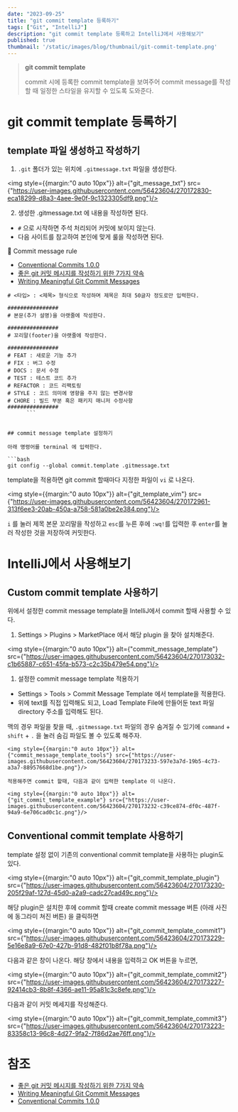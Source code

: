```yaml
---
date: "2023-09-25"
title: "git commit template 등록하기"
tags: ["Git", "IntelliJ"]
description: "git commit template 등록하고 IntelliJ에서 사용해보기"
published: true
thumbnail: '/static/images/blog/thumbnail/git-commit-template.png'
---
```


> **git commit template**
>
> commit 시에 등록한 commit template을 보여주어 commit message를 작성할 때 일정한 스타일을 유지할 수 있도록 도와준다.

# git commit template 등록하기

## template 파일 생성하고 작성하기

1. `.git` 폴더가 있는 위치에 `.gitmessage.txt` 파일을 생성한다.

<img style={{margin:"0 auto 10px"}} alt={"git_message_txt"} src={"https://user-images.githubusercontent.com/56423604/270172830-eca18299-d8a3-4aee-9e0f-9c1323305df9.png"}/>

2. 생성한 .gitmessage.txt 에 내용을 작성하면 된다.
 - `#` 으로 시작하면 주석 처리되어 커밋에 보이지 않는다.
 - 다음 사이트를 참고하여 본인에 맞게 룰을 작성하면 된다.

<aside>
  🔗 Commit message rule

  - [Conventional Commits 1.0.0](https://www.conventionalcommits.org/en/v1.0.0/)
  - [좋은 git 커밋 메시지를 작성하기 위한 7가지 약속](https://meetup.nhncloud.com/posts/106)
  - [Writing Meaningful Git Commit Messages](https://medium.com/@menuka/writing-meaningful-git-commit-messages-a62756b65c81)
</aside>

  ```
  # <타입> : <제목> 형식으로 작성하며 제목은 최대 50글자 정도로만 입력한다.

  ################
  # 본문(추가 설명)을 아랫줄에 작성한다.

  ################
  # 꼬리말(footer)을 아랫줄에 작성한다.

  ################
  # FEAT : 새로운 기능 추가
  # FIX : 버그 수정
  # DOCS : 문서 수정
  # TEST : 테스트 코드 추가
  # REFACTOR : 코드 리팩토링
  # STYLE : 코드 의미에 영향을 주지 않는 변경사항
  # CHORE : 빌드 부분 혹은 패키지 매니저 수정사항
  ################
        ```


## commit message template 설정하기

아래 명령어를 terminal 에 입력한다.

```bash
git config --global commit.template .gitmessage.txt
```

template을 적용하면 git commit 할때마다 지정한 파일이 `vi` 로 나온다.

<img style={{margin:"0 auto 10px"}} alt={"git_template_vim"} src={"https://user-images.githubusercontent.com/56423604/270172961-313f6ee3-20ab-450a-a758-581a0be2e384.png"}/>

`i` 를 눌러 제목 본문 꼬리말을 작성하고 `esc`를 누른 후에 `:wq!`를 입력한 후 `enter`를 눌러 작성한 것을 저장하여 커밋한다.

# IntelliJ에서 사용해보기

## Custom commit template 사용하기

위에서 설정한 commit message template을 IntelliJ에서 commit 할때 사용할 수 있다.

1. Settings > Plugins > MarketPlace 에서 해당 plugin 을 찾아 설치해준다.

<img style={{margin:"0 auto 10px"}} alt={"commit_message_template"} src={"https://user-images.githubusercontent.com/56423604/270173032-c1b65887-c651-45fa-b573-c2c35b479e54.png"}/>


1. 설정한 commit message template 적용하기
 - Settings > Tools > Commit Message Template 에서 template을 적용한다.
 - 위에 text를 직접 입력해도 되고, Load Template File에 만들어둔 text 파일 directory 주소를 입력해도 된다.

맥의 경우 파일을 찾을 때, `.gitmessage.txt` 파일의 경우 숨겨질 수 있기에 `command` + `shift` + `.` 을 눌러 숨김 파일도 볼 수 있도록 해주자.


    <img style={{margin:"0 auto 10px"}} alt={"commit_message_template_tools"} src={"https://user-images.githubusercontent.com/56423604/270173233-597e3a7d-19b5-4c73-a3a7-88957668d1be.png"}/>

    적용해주면 commit 할때, 다음과 같이 입력한 template 이 나온다.

    <img style={{margin:"0 auto 10px"}} alt={"git_commit_template_example"} src={"https://user-images.githubusercontent.com/56423604/270173232-c39ce874-df0c-487f-94a9-6e706cad0c1c.png"}/>


## ****Conventional**** commit template 사용하기

template 설정 없이 기존의 conventional commit template을 사용하는 plugin도 있다.

<img style={{margin:"0 auto 10px"}} alt={"git_commit_template_plugin"} src={"https://user-images.githubusercontent.com/56423604/270173230-205f29af-127d-45d0-a2a9-cadc27cad49c.png"}/>

해당 plugin은 설치한 후에 commit 할때 create commit message 버튼 (아래 사진에 동그라미 쳐진 버튼) 을 클릭하면

<img style={{margin:"0 auto 10px"}} alt={"git_commit_template_commit1"} src={"https://user-images.githubusercontent.com/56423604/270173229-5e16e8a9-67e0-427b-91d8-482f01b8f78a.png"}/>

다음과 같은 창이  나온다. 해당 창에서 내용을 입력하고 OK 버튼을 누르면,

<img style={{margin:"0 auto 10px"}} alt={"git_commit_template_commit2"} src={"https://user-images.githubusercontent.com/56423604/270173227-92414cb3-8b8f-4366-ae11-95a81c3c8efe.png"}/>

다음과 같이 커밋 메세지를 작성해준다.

<img style={{margin:"0 auto 10px"}} alt={"git_commit_template_commit3"} src={"https://user-images.githubusercontent.com/56423604/270173223-83358c13-96c8-4d27-9fa2-7f86d2ae76ff.png"}/>

# 참조

- [좋은 git 커밋 메시지를 작성하기 위한 7가지 약속](https://meetup.nhncloud.com/posts/106)
- [Writing Meaningful Git Commit Messages](https://medium.com/@menuka/writing-meaningful-git-commit-messages-a62756b65c81)
- [Conventional Commits 1.0.0](https://www.conventionalcommits.org/en/v1.0.0/)